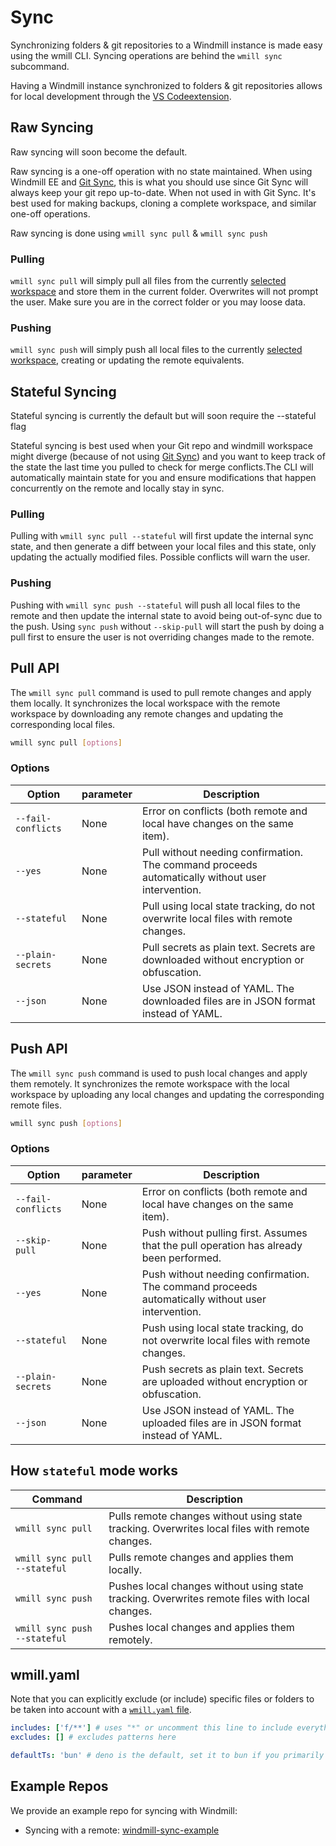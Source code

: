 
# Sync

Synchronizing folders & git repositories to a Windmill instance is made easy
using the wmill CLI. Syncing operations are behind the `wmill sync` subcommand.

Having a Windmill instance synchronized to folders & git repositories allows for
local development through the [VS Codeextension](../../cli_local_dev/1_vscode-extension/index.mdx).

<div className="grid grid-cols-2 gap-6 mb-4">
	<DocCard
		title="VS Code Extension"
		description="Build scripts and flows in the comfort of your VS Code Editor, while leveraging Windmill UIs for test & flows edition."
		href="/docs/cli_local_dev/vscode-extension"
	/>
</div>

## Raw Syncing

Raw syncing will soon become the default.

Raw syncing is a one-off operation with no state maintained. When using Windmill EE and [Git Sync](../11_git_sync/index.mdx),
this is what you should use since Git Sync will always keep your git repo up-to-date.
When not used in with Git Sync. It's best used for
making backups, cloning a complete workspace, and similar one-off operations.

Raw syncing is done using `wmill sync pull` & `wmill sync push`

### Pulling

`wmill sync pull` will simply pull all files from the currently
[selected workspace](./workspace-management.md#selected-workspace) and store
them in the current folder. Overwrites will not prompt the user. Make sure you
are in the correct folder or you may loose data.

### Pushing

`wmill sync push` will simply push all local files to the currently
[selected workspace](./workspace-management.md#selected-workspace), creating or
updating the remote equivalents.

## Stateful Syncing

Stateful syncing is currently the default but will soon require the --stateful flag

Stateful syncing is best used when your Git repo and windmill workspace might diverge (because of not using [Git Sync](../11_git_sync/index.mdx))
and you want to keep track of the state the last time you pulled to check for merge conflicts.The CLI will automatically
maintain state for you and ensure modifications that happen concurrently on the remote and locally stay in sync.

### Pulling

Pulling with `wmill sync pull --stateful` will first update the internal sync state, and then
generate a diff between your local files and this state, only updating the
actually modified files. Possible conflicts will warn the user.

### Pushing

Pushing with `wmill sync push --stateful` will push all local files to the remote and then update the internal state to avoid being out-of-sync due to the push.
Using `sync push` without `--skip-pull` will start the push by doing a pull first to ensure the user is not
overriding changes made to the remote.

## Pull API

The `wmill sync pull` command is used to pull remote changes and apply them locally. It synchronizes the local workspace with the remote workspace by downloading any remote changes and updating the corresponding local files.

```bash
wmill sync pull [options]
```

### Options

| Option             | parameter | Description                                                                                      |
| ------------------ | --------- | ------------------------------------------------------------------------------------------------ |
| `--fail-conflicts` | None      | Error on conflicts (both remote and local have changes on the same item).                        |
| `--yes`            | None      | Pull without needing confirmation. The command proceeds automatically without user intervention. |
| `--stateful`       | None      | Pull using local state tracking, do not overwrite local files with remote changes.               |
| `--plain-secrets`  | None      | Pull secrets as plain text. Secrets are downloaded without encryption or obfuscation.            |
| `--json`           | None      | Use JSON instead of YAML. The downloaded files are in JSON format instead of YAML.               |

## Push API

The `wmill sync push` command is used to push local changes and apply them remotely. It synchronizes the remote workspace with the local workspace by uploading any local changes and updating the corresponding remote files.

```bash
wmill sync push [options]
```

### Options

| Option             | parameter | Description                                                                                      |
| ------------------ | --------- | ------------------------------------------------------------------------------------------------ |
| `--fail-conflicts` | None      | Error on conflicts (both remote and local have changes on the same item).                        |
| `--skip-pull`      | None      | Push without pulling first. Assumes that the pull operation has already been performed.          |
| `--yes`            | None      | Push without needing confirmation. The command proceeds automatically without user intervention. |
| `--stateful`       | None      | Push using local state tracking, do not overwrite local files with remote changes.               |
| `--plain-secrets`  | None      | Push secrets as plain text. Secrets are uploaded without encryption or obfuscation.              |
| `--json`           | None      | Use JSON instead of YAML. The uploaded files are in JSON format instead of YAML.                 |

## How `stateful` mode works

| Command                      | Description                                                                                    |
| ---------------------------- | ---------------------------------------------------------------------------------------------- |
| `wmill sync pull`            | Pulls remote changes without using state tracking. Overwrites local files with remote changes. |
| `wmill sync pull --stateful` | Pulls remote changes and applies them locally.                                                 |
| `wmill sync push`            | Pushes local changes without using state tracking. Overwrites remote files with local changes. |
| `wmill sync push --stateful` | Pushes local changes and applies them remotely.                                                |

## wmill.yaml

Note that you can explicitly exclude (or include) specific files or folders to be taken into account with a [`wmill.yaml` file](https://github.com/windmill-labs/windmill-sync-example/blob/main/wmill.yaml).

```yaml
includes: ['f/**'] # uses "*" or uncomment this line to include everything. Note that wmill will only consider files with valid path (u/ or f/, with the right extension)
excludes: [] # excludes patterns here

defaultTs: 'bun' # deno is the default, set it to bun if you primarily use bun to avoid needing the .bun.ts extension
```

## Example Repos

We provide an example repo for syncing with Windmill:

- Syncing with a remote:
  [windmill-sync-example](https://github.com/windmill-labs/windmill-sync-example)
